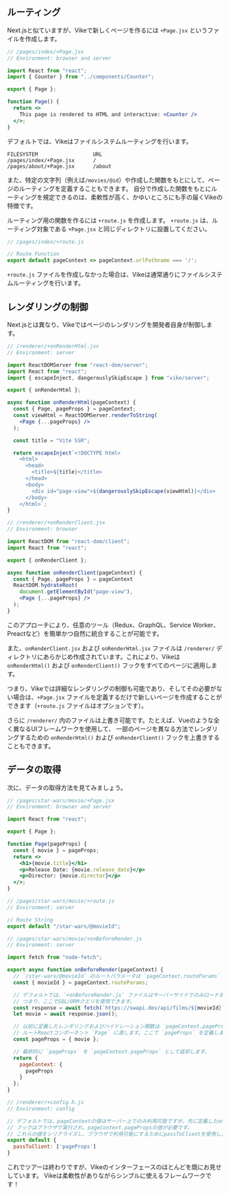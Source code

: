 
## ルーティング

Next.jsと似ていますが、Vikeで新しくページを作るには `+Page.jsx` というファイルを作成します。

```jsx
// /pages/index/+Page.jsx
// Environment: browser and server

import React from "react";
import { Counter } from "../components/Counter";

export { Page };

function Page() {
  return <>
    This page is rendered to HTML and interactive: <Counter />
  </>;
}
```

デフォルトでは、Vikeはファイルシステムルーティングを行います。

```
FILESYSTEM                  URL
/pages/index/+Page.jsx      /
/pages/about/+Page.jsx      /about
```

また、特定の文字列（例えば`/movies/@id`）や作成した関数をもとにして、ページのルーティングを定義することもできます。
自分で作成した関数をもとにルーティングを規定できるのは、柔軟性が高く、かゆいところにも手の届くVikeの特徴です。

ルーティング用の関数を作るには `+route.js` を作成します。
`+route.js` は、ルーティング対象である `+Page.jsx` と同じディレクトリに設置してください。

```js
// /pages/index/+route.js

// Route Function
export default pageContext => pageContext.urlPathname === '/';

```

`+route.js` ファイルを作成しなかった場合は、Vikeは通常通りにファイルシステムルーティングを行います。


## レンダリングの制御

Next.jsとは異なり、Vikeではページのレンダリングを開発者自身が制御します。

```jsx
// /renderer/+onRenderHtml.jsx
// Environment: server

import ReactDOMServer from "react-dom/server";
import React from "react";
import { escapeInject, dangerouslySkipEscape } from "vike/server";

export { onRenderHtml };

async function onRenderHtml(pageContext) {
  const { Page, pageProps } = pageContext;
  const viewHtml = ReactDOMServer.renderToString(
    <Page {...pageProps} />
  );

  const title = "Vite SSR";

  return escapeInject`<!DOCTYPE html>
    <html>
      <head>
        <title>${title}</title>
      </head>
      <body>
        <div id="page-view">${dangerouslySkipEscape(viewHtml)}</div>
      </body>
    </html>`;
}
```

```jsx
// /renderer/+onRenderClient.jsx
// Environment: browser

import ReactDOM from "react-dom/client";
import React from "react";

export { onRenderClient };

async function onRenderClient(pageContext) {
  const { Page, pageProps } = pageContext
  ReactDOM.hydrateRoot(
    document.getElementById("page-view"),
    <Page {...pageProps} />
  );
}
```

このアプローチにより、任意のツール（Redux、GraphQL、Service Worker、Preactなど）を簡単かつ自然に統合することが可能です。

また、`onRenderClient.jsx` および `onRenderHtml.jsx` ファイルは `/renderer/` ディレクトリにあらかじめ作成されています。これにより、Vikeは`onRenderHtml()` および `onRenderClient()` フックをすべてのページに適用します。

つまり、Vikeでは詳細なレンダリングの制御も可能であり、そしてその必要がない場合は、`+Page.jsx` ファイルを定義するだけで新しいページを作成することができます（`+route.js` ファイルはオプションです）。

さらに `/renderer/` 内のファイルは上書き可能です。たとえば、Vueのような全く異なるUIフレームワークを使用して、
一部のページを異なる方法でレンダリングするための `onRenderHtml()` および `onRenderClient()` フックを上書きすることもできます。


## データの取得

次に、データの取得方法を見てみましょう。

```jsx
// /pages/star-wars/movie/+Page.jsx
// Environment: browser and server

import React from "react";

export { Page };

function Page(pageProps) {
  const { movie } = pageProps;
  return <>
    <h1>{movie.title}</h1>
    <p>Release Date: {movie.release_date}</p>
    <p>Director: {movie.director}</p>
  </>;
}
```

```js
// /pages/star-wars/movie/+route.js
// Environment: server

// Route String
export default "/star-wars/@movieId";
```

```js
// /pages/star-wars/movie/+onBeforeRender.js
// Environment: server

import fetch from "node-fetch";

export async function onBeforeRender(pageContext) {
  // `/star-wars/@movieId` のルートパラメータは `pageContext.routeParams` で利用可能
  const { movieId } = pageContext.routeParams;

  // デフォルトでは、`+onBeforeRender.js` ファイルはサーバーサイドでのみロードおよび実行されます。
  // つまり、ここでSQL/ORMクエリを使用できます。
  const response = await fetch(`https://swapi.dev/api/films/${movieId}`);
  let movie = await response.json();

  // 以前に定義したレンダリングおよびハイドレーション関数は `pageContext.pageProps` を
  // ルートReactコンポーネント `Page` に渡します。ここで `pageProps` を定義します。
  const pageProps = { movie };

  // 最終的に `pageProps` を `pageContext.pageProps` として返却します。
  return {
    pageContext: {
      pageProps
    }
  };
}
```

```js
// /renderer/+config.h.js
// Environment: config

// デフォルトでは、pageContextの値はサーバー上でのみ利用可能ですが、先に定義したonRenderClient()
// フックはブラウザで実行され、pageContext.pagePropsの値が必要です。
// これらの値をシリアライズし、ブラウザで利用可能にするためにpassToClientを使用します。
export default {
  passToClient: ['pageProps']
}
```

これでツアーは終わりですが、Vikeのインターフェースのほとんどを既にお見せしています。
Vikeは柔軟性がありながらシンプルに使えるフレームワークです！

<ScaffoldCallToActionTour />
